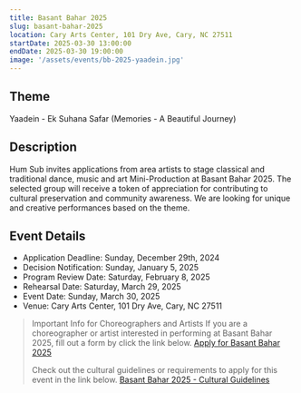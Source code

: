 ```yaml
---
title: Basant Bahar 2025
slug: basant-bahar-2025
location: Cary Arts Center, 101 Dry Ave, Cary, NC 27511
startDate: 2025-03-30 13:00:00
endDate: 2025-03-30 19:00:00
image: '/assets/events/bb-2025-yaadein.jpg'
---
```

## Theme
Yaadein - Ek Suhana Safar (Memories - A Beautiful Journey)

## Description
Hum Sub invites applications from area artists to stage classical and traditional dance, music
and art Mini-Production at Basant Bahar 2025. The selected group will receive a token of
appreciation for contributing to cultural preservation and community awareness. We are looking
for unique and creative performances based on the theme.

## Event Details
- Application Deadline: Sunday, December 29th, 2024
- Decision Notification: Sunday, January 5, 2025
- Program Review Date: Saturday, February 8, 2025
- Rehearsal Date: Saturday, March 29, 2025
- Event Date: Sunday, March 30, 2025
- Venue: Cary Arts Center, 101 Dry Ave, Cary, NC 27511

> Important Info for Choreographers and Artists
> If you are a choreographer or artist interested in performing at Basant Bahar 2025, fill out a form by click the link below. 
> [Apply for Basant Bahar 2025](https://forms.gle/YUUJrfsfHnf7yYb88)
>
> Check out the cultural guidelines or requirements to apply for this event in the link below.
> [Basant Bahar 2025 - Cultural Guidelines](https://humsub.org/wp-content/uploads/2024/11/Guidelines-BB2025.pdf)
